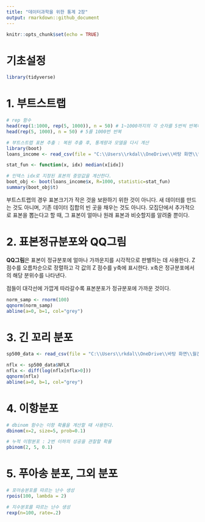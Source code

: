```yaml
---
title: "데이터과학을 위한 통계 2장"
output: rmarkdown::github_document
---
```


```r
knitr::opts_chunk$set(echo = TRUE)
```

# 기초설정
```r
library(tidyverse)
```

# 1. 부트스트랩
```r
# rep 함수
head(rep(1:1000, rep(5, 1000)), n = 50) # 1~1000까지의 각 숫자를 5번씩 반복해서 총 5000번 반복
head(rep(5, 1000), n = 50) # 5를 1000번 반복

# 부트스트랩 표본 추출 : 복원 추출 후, 통계량과 모델을 다시 계산
library(boot)
loans_income <- read_csv(file = "C:\\Users\\rkdal\\OneDrive\\바탕 화면\\월간R프로젝트\\데이터과학을위한통계\\psds_data\\loans_income.csv")

stat_fun <- function(x, idx) median(x[idx])

# 인덱스 idx로 지정된 표본의 중앙값을 계산한다.
boot_obj <- boot(loans_income$x, R=1000, statistic=stat_fun)
summary(boot_obj$t)
```


부트스트랩의 경우 표본크기가 작은 것을 보완하기 위한 것이 아니다. 새 데이터를 만드는 것도 아니며, 기존 데이터 집합의 빈 곳을 채우는 것도 아니다. 모집단에서 추가적으로 표본을 뽑는다고 할 때, 그 표본이 얼마나 원래 표본과 비슷할지를 알려줄 뿐이다.


# 2. 표본정규분포와 QQ그림

**QQ그림**은 표본이 정규분포에 얼마나 가까운지를 시각적으로 판별하는 데 사용한다. Z 점수를 오름차순으로 정렬하고 각 값의 Z 점수를 y축에 표시한다. x축은 정규분포에서의 해당 분위수를 나타낸다.

점들이 대각선에 가깝게 따라갈수록 표본분포가 정규분포에 가까운 것이다.

```r
norm_samp <- rnorm(100)
qqnorm(norm_samp)
abline(a=0, b=1, col="grey")
```


# 3. 긴 꼬리 분포
```r
sp500_data <- read_csv(file = "C:\\Users\\rkdal\\OneDrive\\바탕 화면\\월간R프로젝트\\데이터과학을위한통계\\psds_data\\sp500_data.csv")

nflx <- sp500_data$NFLX
nflx <- diff(log(nflx[nflx>0]))
qqnorm(nflx)
abline(a=0, b=1, col="grey")
```


# 4. 이항분포
```r
# dbinom 함수는 이항 확률을 계산할 때 사용한다.
dbinom(x=2, size=5, prob=0.1)

# 누적 이항분포 : 2번 이하의 성공을 관찰할 확률
pbinom(2, 5, 0.1)
```


# 5. 푸아송 분포, 그외 분포
```r
# 포아송분포를 따르는 난수 생성
rpois(100, lambda = 2)

# 지수분포를 따르는 난수 생성
rexp(n=100, rate=.2)
```
